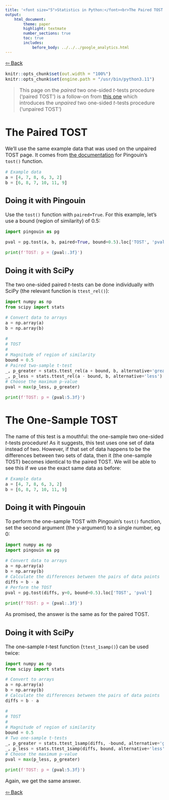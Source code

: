 ```yaml
---
title: '<font size="5">Statistics in Python:</font><br>The Paired TOST (Two One-Sided *t*-Tests) Procedure'
output:
    html_document:
        theme: paper
        highlight: textmate
        number_sections: true
        toc: true
        includes:
            before_body: ../../../google_analytics.html
---
```


<font size="3">

[⇦ Back](../../../python.html)

```r
knitr::opts_chunk$set(out.width = "100%")
knitr::opts_chunk$set(engine.path = "/usr/bin/python3.11")
```

> This page on the *paired* two one-sided *t*-tests procedure ('paired TOST') is a follow-on from [this one](tost_unpaired.html) which introduces the *unpaired* two one-sided *t*-tests procedure ('unpaired TOST')

The Paired TOST
===============
We'll use the same example data that was used on the unpaired TOST page. It comes from [the documentation](https://pingouin-stats.org/build/html/generated/pingouin.tost.html) for Pingouin's `tost()` function.

```python
# Example data
a = [4, 7, 8, 6, 3, 2]
b = [6, 8, 7, 10, 11, 9]
```

Doing it with Pingouin
----------------------
Use the `tost()` function with `paired=True`. For this example, let's use a bound (region of similarity) of 0.5:

```python
import pingouin as pg

pval = pg.tost(a, b, paired=True, bound=0.5).loc['TOST', 'pval']

print(f'TOST: p = {pval:.3f}')
```

Doing it with SciPy
-------------------
The two one-sided paired *t*-tests can be done individually with SciPy (the relevant function is `ttest_rel()`):

```python
import numpy as np
from scipy import stats

# Convert data to arrays
a = np.array(a)
b = np.array(b)

#
# TOST
#
# Magnitude of region of similarity
bound = 0.5
# Paired two-sample t-test
_, p_greater = stats.ttest_rel(a + bound, b, alternative='greater')
_, p_less = stats.ttest_rel(a - bound, b, alternative='less')
# Choose the maximum p-value
pval = max(p_less, p_greater)

print(f'TOST: p = {pval:5.3f}')
```

The One-Sample TOST
===================
The name of this test is a mouthful: the one-sample two one-sided *t*-tests procedure! As it suggests, this test uses one set of data instead of two. However, if that set of data happens to be the differences between two sets of data, then it (the one-sample TOST) becomes identical to the paired TOST. We will be able to see this if we use the exact same data as before:

```python
# Example data
a = [4, 7, 8, 6, 3, 2]
b = [6, 8, 7, 10, 11, 9]
```

Doing it with Pingouin
----------------------
To perform the one-sample TOST with Pingouin's `tost()` function, set the second argument (the y-argument) to a single number, eg 0:

```python
import numpy as np
import pingouin as pg

# Convert data to arrays
a = np.array(a)
b = np.array(b)
# Calculate the differences between the pairs of data points
diffs = b - a
# Perform the TOST
pval = pg.tost(diffs, y=0, bound=0.5).loc['TOST', 'pval']

print(f'TOST: p = {pval:.3f}')
```

As promised, the answer is the same as for the paired TOST.

Doing it with SciPy
-------------------
The one-sample *t*-test function (`ttest_1samp()`) can be used twice:

```python
import numpy as np
from scipy import stats

# Convert to arrays
a = np.array(a)
b = np.array(b)
# Calculate the differences between the pairs of data points
diffs = b - a

#
# TOST
#
# Magnitude of region of similarity
bound = 0.5
# Two one-sample t-tests
_, p_greater = stats.ttest_1samp(diffs, -bound, alternative='greater')
_, p_less = stats.ttest_1samp(diffs, bound, alternative='less')
# Choose the maximum p-value
pval = max(p_less, p_greater)

print(f'TOST: p = {pval:5.3f}')
```

Again, we get the same answer.

[⇦ Back](../../../python.html)

</font>
